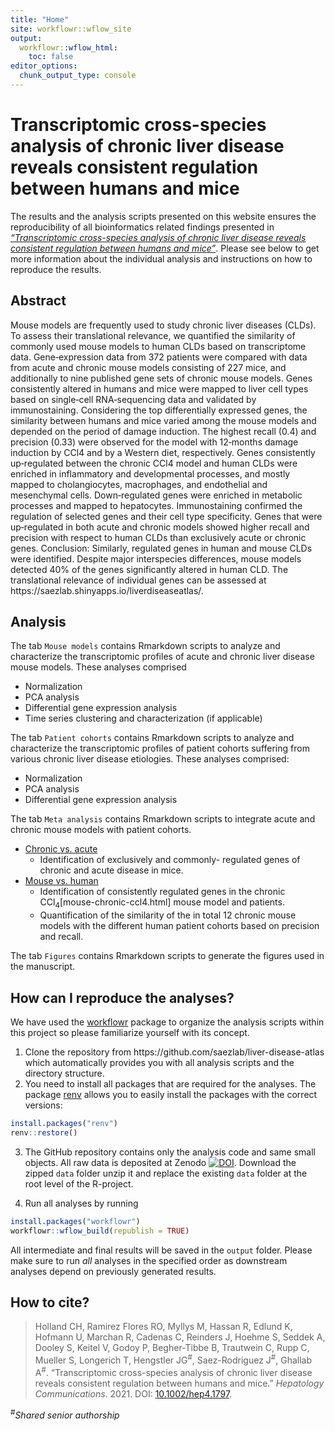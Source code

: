 ```yaml
---
title: "Home"
site: workflowr::wflow_site
output:
  workflowr::wflow_html:
    toc: false
editor_options:
  chunk_output_type: console
---
```


# Transcriptomic cross-species analysis of chronic liver disease reveals consistent regulation between humans and mice

The results and the analysis scripts presented on this website ensures the reproducibility of all bioinformatics related findings presented in [_"Transcriptomic cross-species analysis of chronic liver disease reveals consistent regulation between humans and mice"_](https://doi.org/10.1002/hep4.1797). Please see below to get more information about the individual analysis and instructions on how to reproduce the results.

Abstract
--------

Mouse models are frequently used to study chronic liver diseases (CLDs). To assess their translational relevance, we quantified the similarity of commonly used mouse models to human CLDs based on transcriptome data. Gene‐expression data from 372 patients were compared with data from acute and chronic mouse models consisting of 227 mice, and additionally to nine published gene sets of chronic mouse models. Genes consistently altered in humans and mice were mapped to liver cell types based on single‐cell RNA‐sequencing data and validated by immunostaining. Considering the top differentially expressed genes, the similarity between humans and mice varied among the mouse models and depended on the period of damage induction. The highest recall (0.4) and precision (0.33) were observed for the model with 12‐months damage induction by CCl4 and by a Western diet, respectively. Genes consistently up‐regulated between the chronic CCl4 model and human CLDs were enriched in inflammatory and developmental processes, and mostly mapped to cholangiocytes, macrophages, and endothelial and mesenchymal cells. Down‐regulated genes were enriched in metabolic processes and mapped to hepatocytes. Immunostaining confirmed the regulation of selected genes and their cell type specificity. Genes that were up‐regulated in both acute and chronic models showed higher recall and precision with respect to human CLDs than exclusively acute or chronic genes. Conclusion: Similarly, regulated genes in human and mouse CLDs were identified. Despite major interspecies differences, mouse models detected 40% of the genes significantly altered in human CLD. The translational relevance of individual genes can be assessed at https://saezlab.shinyapps.io/liverdiseaseatlas/.


Analysis
--------

The tab `Mouse models` contains Rmarkdown scripts to analyze and characterize the transcriptomic profiles of acute and chronic liver disease mouse models. These analyses comprised

* Normalization
* PCA analysis
* Differential gene expression analysis
* Time series clustering and characterization (if applicable)

The tab `Patient cohorts` contains Rmarkdown scripts to analyze and characterize the transcriptomic profiles of patient cohorts suffering from various chronic liver disease etiologies. These analyses comprised:

* Normalization
* PCA analysis
* Differential gene expression analysis

The tab `Meta analysis` contains Rmarkdown scripts to integrate acute and chronic mouse models with patient cohorts.

* [Chronic vs. acute](meta-chronic-vs-acute.html)
  * Identification of exclusively and commonly- regulated genes of chronic and acute disease in mice.
  
* [Mouse vs. human](meta-mouse-vs-human.html)
  * Identification of consistently regulated genes in the chronic CCl~4~[mouse-chronic-ccl4.html] mouse model and patients.
  * Quantification of the similarity of the in total 12 chronic mouse models with the different human patient cohorts based on precision and recall.
  
The tab `Figures` contains Rmarkdown scripts to generate the figures used in the manuscript.


How can I reproduce the analyses?
--------
We have used the [workflowr](https://jdblischak.github.io/workflowr/) package to organize the analysis scripts within this project so please familiarize yourself with its concept.

1. Clone the repository from https://github.com/saezlab/liver-disease-atlas which automatically provides you with all analysis scripts and the directory structure.
2. You need to install all packages that are required for the analyses. The package [renv](https://rstudio.github.io/renv/articles/renv.html) allows you to easily install the packages with the correct versions:

```r
install.packages("renv")
renv::restore()
```

3. The GitHub repository contains only the analysis code and same small objects. All raw data is deposited at Zenodo [![DOI](https://zenodo.org/badge/DOI/10.5281/zenodo.4407207.svg)](https://doi.org/10.5281/zenodo.4407207).
Download the zipped `data` folder unzip it and replace the existing `data` folder at the root level of the R-project.

4. Run all analyses by running
```r
install.packages("workflowr")
workflowr::wflow_build(republish = TRUE)
```
All intermediate and final results will be saved in the `output` folder. Please make sure to run _all_ analyses in the specified order as downstream analyses depend on previously generated results.

How to cite?
--------
>Holland CH, Ramirez Flores RO, Myllys M, Hassan R, Edlund K, Hofmann U, Marchan R, Cadenas C, Reinders J, Hoehme S, Seddek A, Dooley S, Keitel V, Godoy P, Begher-Tibbe B, Trautwein C, Rupp C, Mueller S, Longerich T, Hengstler JG^#^, Saez-Rodriguez J^#^, Ghallab A^#^. "Transcriptomic cross-species analysis of chronic liver disease reveals consistent regulation between humans and mice." _Hepatology Communications_. 2021. DOI: [10.1002/hep4.1797](https://doi.org/10.1002/hep4.1797).

^#^_Shared senior authorship_
